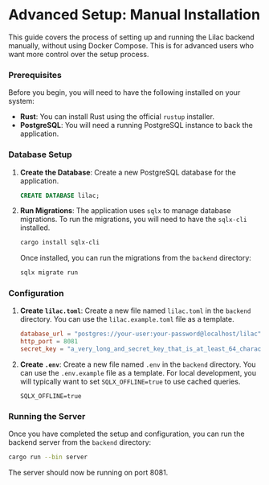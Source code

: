 # Advanced Setup: Manual Installation

This guide covers the process of setting up and running the Lilac backend manually, without using Docker Compose. This is for advanced users who want more control over the setup process.

### Prerequisites

Before you begin, you will need to have the following installed on your system:

*   **Rust**: You can install Rust using the official `rustup` installer.
*   **PostgreSQL**: You will need a running PostgreSQL instance to back the application.

### Database Setup

1.  **Create the Database**: Create a new PostgreSQL database for the application.

    ```sql
    CREATE DATABASE lilac;
    ```

2.  **Run Migrations**: The application uses `sqlx` to manage database migrations. To run the migrations, you will need to have the `sqlx-cli` installed.

    ```bash
    cargo install sqlx-cli
    ```

    Once installed, you can run the migrations from the `backend` directory:

    ```bash
    sqlx migrate run
    ```

### Configuration

1.  **Create `lilac.toml`**: Create a new file named `lilac.toml` in the `backend` directory. You can use the `lilac.example.toml` file as a template.

    ```toml
    database_url = "postgres://your-user:your-password@localhost/lilac"
    http_port = 8081
    secret_key = "a_very_long_and_secret_key_that_is_at_least_64_characters"
    ```

2.  **Create `.env`**: Create a new file named `.env` in the `backend` directory. You can use the `.env.example` file as a template. For local development, you will typically want to set `SQLX_OFFLINE=true` to use cached queries.

    ```
    SQLX_OFFLINE=true
    ```

### Running the Server

Once you have completed the setup and configuration, you can run the backend server from the `backend` directory:

```bash
cargo run --bin server
```

The server should now be running on port 8081.